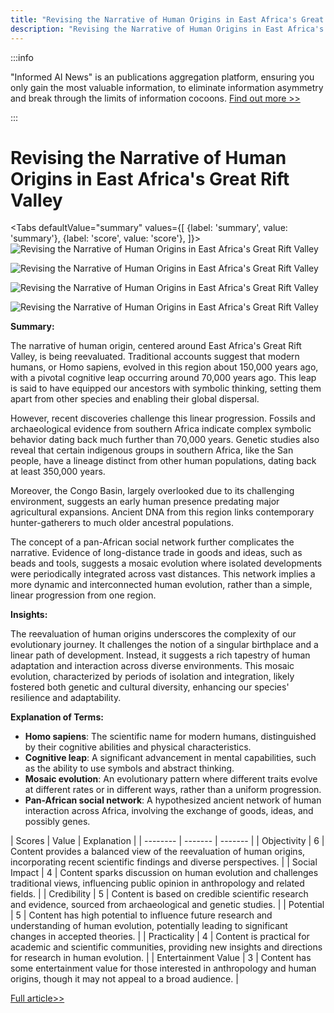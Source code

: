 ```yaml
---
title: "Revising the Narrative of Human Origins in East Africa's Great Rift Valley"
description: "Revising the Narrative of Human Origins in East Africa's Great Rift Valley"
---
```



:::info

"Informed AI News" is an publications aggregation platform, ensuring you only gain the most valuable information, to eliminate information asymmetry and break through the limits of information cocoons.  [Find out more >>](/)

:::

# Revising the Narrative of Human Origins in East Africa's Great Rift Valley


<Tabs
	defaultValue="summary"
	values={[
	{label: 'summary', value: 'summary'},
	{label: 'score', value: 'score'},
]}>
<TabItem value="summary">
<img
  src="https://image.informedainews.com/2024/06/Eco-kZo-1717551663-0.jpg"
  alt="Revising the Narrative of Human Origins in East Africa's Great Rift Valley"
/>

<img
  src="https://image.informedainews.com/2024/06/Eco-xyJ-1717551663-1.jpg"
  alt="Revising the Narrative of Human Origins in East Africa's Great Rift Valley"
/>

<img
  src="https://image.informedainews.com/2024/06/Eco-gpT-1717551663-2.jpg"
  alt="Revising the Narrative of Human Origins in East Africa's Great Rift Valley"
/>

<img
  src="https://image.informedainews.com/2024/06/Eco-BNF-1717551663-3.jpg"
  alt="Revising the Narrative of Human Origins in East Africa's Great Rift Valley"
/>



**Summary:**

The narrative of human origin, centered around East Africa's Great Rift Valley, is being reevaluated. Traditional accounts suggest that modern humans, or Homo sapiens, evolved in this region about 150,000 years ago, with a pivotal cognitive leap occurring around 70,000 years ago. This leap is said to have equipped our ancestors with symbolic thinking, setting them apart from other species and enabling their global dispersal.

However, recent discoveries challenge this linear progression. Fossils and archaeological evidence from southern Africa indicate complex symbolic behavior dating back much further than 70,000 years. Genetic studies also reveal that certain indigenous groups in southern Africa, like the San people, have a lineage distinct from other human populations, dating back at least 350,000 years.

Moreover, the Congo Basin, largely overlooked due to its challenging environment, suggests an early human presence predating major agricultural expansions. Ancient DNA from this region links contemporary hunter-gatherers to much older ancestral populations.

The concept of a pan-African social network further complicates the narrative. Evidence of long-distance trade in goods and ideas, such as beads and tools, suggests a mosaic evolution where isolated developments were periodically integrated across vast distances. This network implies a more dynamic and interconnected human evolution, rather than a simple, linear progression from one region.

**Insights:**

The reevaluation of human origins underscores the complexity of our evolutionary journey. It challenges the notion of a singular birthplace and a linear path of development. Instead, it suggests a rich tapestry of human adaptation and interaction across diverse environments. This mosaic evolution, characterized by periods of isolation and integration, likely fostered both genetic and cultural diversity, enhancing our species' resilience and adaptability.

**Explanation of Terms:**

- **Homo sapiens**: The scientific name for modern humans, distinguished by their cognitive abilities and physical characteristics.
- **Cognitive leap**: A significant advancement in mental capabilities, such as the ability to use symbols and abstract thinking.
- **Mosaic evolution**: An evolutionary pattern where different traits evolve at different rates or in different ways, rather than a uniform progression.
- **Pan-African social network**: A hypothesized ancient network of human interaction across Africa, involving the exchange of goods, ideas, and possibly genes.
</TabItem>
<TabItem value="score">
	| Scores     | Value   | Explanation |
	| -------- | ------- | ------- |
	| Objectivity  | 6    | Content provides a balanced view of the reevaluation of human origins, incorporating recent scientific findings and diverse perspectives.    |
	| Social Impact | 4     | Content sparks discussion on human evolution and challenges traditional views, influencing public opinion in anthropology and related fields.    |
	| Credibility    | 5    | Content is based on credible scientific research and evidence, sourced from archaeological and genetic studies.    |
	| Potential    | 5    | Content has high potential to influence future research and understanding of human evolution, potentially leading to significant changes in accepted theories.    |
	| Practicality    | 4    | Content is practical for academic and scientific communities, providing new insights and directions for research in human evolution.    |
	| Entertainment Value    | 3    | Content has some entertainment value for those interested in anthropology and human origins, though it may not appeal to a broad audience.    |
</TabItem>
</Tabs>

[Full article>>](https://www.cnbeta.com.tw/articles/science/1433583.htm)
